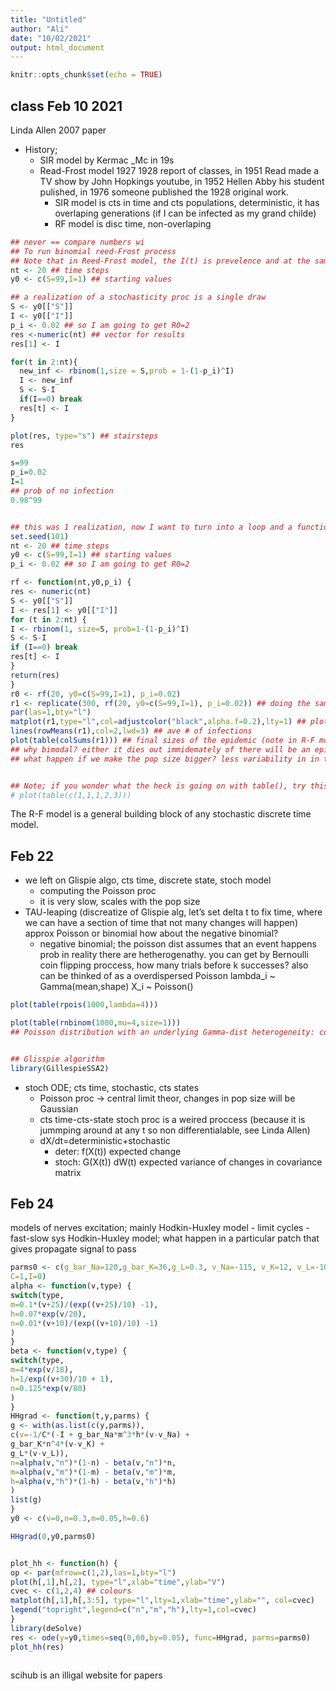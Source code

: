 ```yaml
---
title: "Untitled"
author: "Ali"
date: "10/02/2021"
output: html_document
---
```


```r
knitr::opts_chunk$set(echo = TRUE)
```

## class Feb 10 2021

Linda Allen 2007 paper

- History;
  - SIR model by Kermac _Mc in 19s
  - Read-Frost model 1927 1928 report of classes, in 1951 Read made a TV show by John Hopkings youtube, in 1952 Hellen Abby his student pulished, in 1976 someone published the 1928 original work.
    - SIR model is cts in time and cts populations, deterministic, it has overlaping generations (if I can be infected as my grand childe)
    - RF model is disc time, non-overlaping
    


```r
## never == compare numbers wi
## To run binomial reed-Frost process
## Note that in Reed-Frost model, the I(t) is prevelence and at the same time it is incidence since the R-F model is a special case.
nt <- 20 ## time steps
y0 <- c(S=99,I=1) ## starting values

## a realization of a stochasticity proc is a single draw
S <- y0[["S"]]
I <- y0[["I"]]
p_i <- 0.02 ## so I am going to get R0=2
res <-numeric(nt) ## vector for results
res[1] <- I

for(t in 2:nt){
  new_inf <- rbinom(1,size = S,prob = 1-(1-p_i)^I)
  I <- new_inf
  S <- S-I
  if(I==0) break
  res[t] <- I
}

plot(res, type="s") ## stairsteps
res

s=99
p_i=0.02
I=1
## prob of no infection
0.98^99


## this was 1 realization, now I want to turn into a loop and a function
set.seed(101)
nt <- 20 ## time steps
y0 <- c(S=99,I=1) ## starting values
p_i <- 0.02 ## so I am going to get R0=2

rf <- function(nt,y0,p_i) {
res <- numeric(nt)
S <- y0[["S"]]
I <- res[1] <- y0[["I"]]
for (t in 2:nt) {
I <- rbinom(1, size=S, prob=1-(1-p_i)^I)
S <- S-I
if (I==0) break
res[t] <- I
}
return(res)
}
r0 <- rf(20, y0=c(S=99,I=1), p_i=0.02)
r1 <- replicate(300, rf(20, y0=c(S=99,I=1), p_i=0.02)) ## doing the same thing some specified time here 300 times
par(las=1,bty="l")
matplot(r1,type="l",col=adjustcolor("black",alpha.f=0.2),lty=1) ## plot the columns of a matrix
lines(rowMeans(r1),col=2,lwd=3) ## ave # of infections
plot(table(colSums(r1))) ## final sizes of the epidemic (note in R-F model, the prevelence is the same as incidence )
## why bimodal? either it dies out immidemately of there will be an epidemic
## what happen if we make the pop size bigger? less variability in in the I_t


## Note; if you wonder what the heck is going on with table(), try this:
# plot(table(c(1,1,1,2,3)))


```
The R-F model is a general building block of any stochastic discrete time model.

## Feb 22

- we left on Glispie algo, cts time, discrete state, stoch model
  - computing the Poisson proc
  - it is very slow, scales with the pop size
- TAU-leaping (discreatize of Glispie alg, let's set delta t to fix time, where we can have a section of time that not many changes will happen) approx Poisson or binomial how about the negative binomial?
  - negative binomial; the poisson dist assumes that an event happens prob in reality there are hetherogenathy. you can get by Bernoulli coin flipping proccess, how many trials before k successes?
  also can be thinked of as a overdispersed Poisson lambda_i ~ Gamma(mean,shape)
  X_i ~ Poisson()

```r
plot(table(rpois(1000,lambda=4)))

plot(table(rnbinom(1000,mu=4,size=1)))
## Poisson distribution with an underlying Gamma-dist heterogeneity: compound distribution


## Glisspie algorithm
library(GillespieSSA2)

```

- stoch ODE; cts time, stochastic, cts states
  - Poisson proc -> central limit theor, changes in pop size will be Gaussian
  - cts time-cts-state stoch proc is a weired proccess (because it is jummping around at any t so non differentialable, see Linda Allen)
  - dX/dt=deterministic+stochastic
    - deter: f(X(t)) expected change
    - stoch: G(X(t)) dW(t) expected variance of changes in covariance matrix

## Feb 24
 models of nerves excitation; mainly Hodkin-Huxley model
 - limit cycles
 - fast-slow sys
  Hodkin-Huxley model; what happen in a particular patch that gives propagate signal to pass



```r

parms0 <- c(g_bar_Na=120,g_bar_K=36,g_L=0.3, v_Na=-115, v_K=12, v_L=-10.5989,
C=1,I=0)
alpha <- function(v,type) {
switch(type,
m=0.1*(v+25)/(exp((v+25)/10) -1),
h=0.07*exp(v/20),
n=0.01*(v+10)/(exp((v+10)/10) -1)
)
}
beta <- function(v,type) {
switch(type,
m=4*exp(v/18),
h=1/exp((v+30)/10 + 1),
n=0.125*exp(v/80)
)
}
HHgrad <- function(t,y,parms) {
g <- with(as.list(c(y,parms)),
c(v=-1/C*(-I + g_bar_Na*m^3*h*(v-v_Na) +
g_bar_K*n^4*(v-v_K) +
g_L*(v-v_L)),
n=alpha(v,"n")*(1-n) - beta(v,"n")*n,
m=alpha(v,"m")*(1-m) - beta(v,"m")*m,
h=alpha(v,"h")*(1-h) - beta(v,"h")*h)
)
list(g)
}
y0 <- c(v=0,n=0.3,m=0.05,h=0.6)

HHgrad(0,y0,parms0)


plot_hh <- function(h) {
op <- par(mfrow=c(1,2),las=1,bty="l")
plot(h[,1],h[,2], type="l",xlab="time",ylab="V")
cvec <- c(1,2,4) ## colours
matplot(h[,1],h[,3:5], type="l",lty=1,xlab="time",ylab="", col=cvec)
legend("topright",legend=c("n","m","h"),lty=1,col=cvec)
}
library(deSolve)
res <- ode(y=y0,times=seq(0,60,by=0.05), func=HHgrad, parms=parms0)
plot_hh(res)



```

scihub is an illigal website for papers




